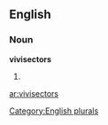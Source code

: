 
==English==

===Noun===
'''vivisectors'''

# {{plural of|[[vivisector]]}}

[[Category:English plurals]]

[[ar:vivisectors]]
